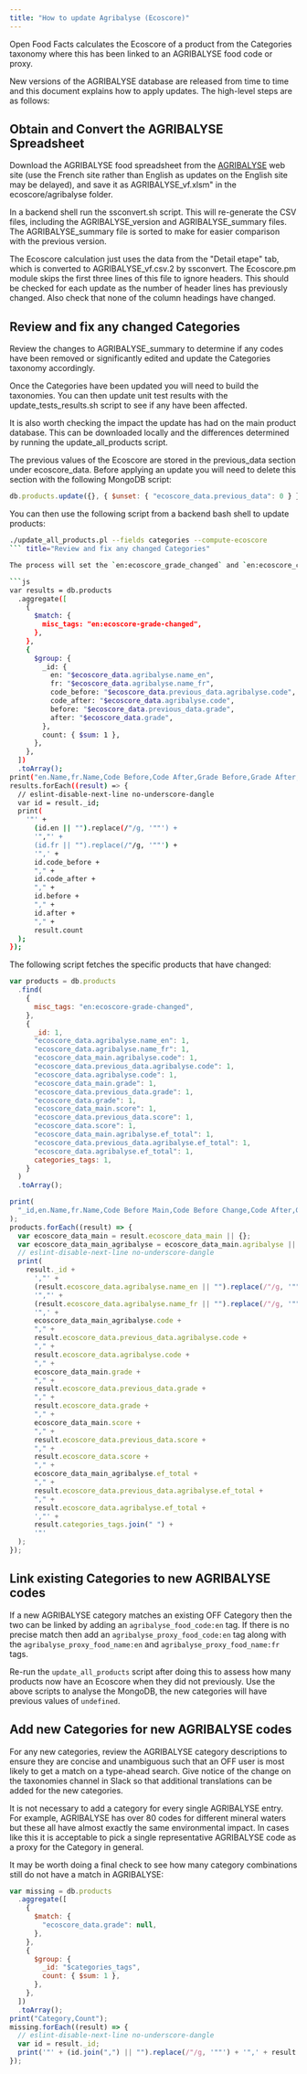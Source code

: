 ```yaml
---
title: "How to update Agribalyse (Ecoscore)"
---
```


Open Food Facts calculates the Ecoscore of a product from the Categories taxonomy where this has been linked to an AGRIBALYSE food code or proxy.

New versions of the AGRIBALYSE database are released from time to time and this document explains how to apply updates. The high-level steps are as follows:

## Obtain and Convert the AGRIBALYSE Spreadsheet

Download the AGRIBALYSE food spreadsheet from the [AGRIBALYSE](https://doc.agribalyse.fr/documentation/acces-donnees) web site (use the French site rather than English as updates on the English site may be delayed), and save it as AGRIBALYSE_vf.xlsm" in the ecoscore/agribalyse folder.

In a backend shell run the ssconvert.sh script. This will re-generate the CSV files, including the AGRIBALYSE_version and AGRIBALYSE_summary files. The AGRIBALYSE_summary file is sorted to make for easier comparison with the previous version.

The Ecoscore calculation just uses the data from the "Detail etape" tab, which is converted to AGRIBALYSE_vf.csv.2 by ssconvert. The Ecoscore.pm module skips the first three lines of this file to ignore headers. This should be checked for each update as the number of header lines has previously changed. Also check that none of the column headings have changed.

## Review and fix any changed Categories

Review the changes to AGRIBALYSE_summary to determine if any codes have been removed or significantly edited and update the Categories taxonomy accordingly.

Once the Categories have been updated you will need to build the taxonomies. You can then update unit test results with the update_tests_results.sh script to see if any have been affected.

It is also worth checking the impact the update has had on the main product database. This can be downloaded locally and the differences determined by running the update_all_products script.

The previous values of the Ecoscore are stored in the previous_data section under ecoscore_data. Before applying an update you will need to delete this section with the following MongoDB script:

```js title="Review and fix any changed Categories"
db.products.update({}, { $unset: { "ecoscore_data.previous_data": 0 } });
```

You can then use the following script from a backend bash shell to update products:

```sh title="Update products script"
./update_all_products.pl --fields categories --compute-ecoscore
``` title="Review and fix any changed Categories"

The process will set the `en:ecoscore_grade_changed` and `en:ecoscore_changed` misc_tags, which can be queried to analyse the results. For example, the following script generates a CSV file that summaries all the categories where the grade has changed:

```js
var results = db.products
  .aggregate([
    {
      $match: {
        misc_tags: "en:ecoscore-grade-changed",
      },
    },
    {
      $group: {
        _id: {
          en: "$ecoscore_data.agribalyse.name_en",
          fr: "$ecoscore_data.agribalyse.name_fr",
          code_before: "$ecoscore_data.previous_data.agribalyse.code",
          code_after: "$ecoscore_data.agribalyse.code",
          before: "$ecoscore_data.previous_data.grade",
          after: "$ecoscore_data.grade",
        },
        count: { $sum: 1 },
      },
    },
  ])
  .toArray();
print("en.Name,fr.Name,Code Before,Code After,Grade Before,Grade After,Count");
results.forEach((result) => {
  // eslint-disable-next-line no-underscore-dangle
  var id = result._id;
  print(
    '"' +
      (id.en || "").replace(/"/g, '""') +
      '","' +
      (id.fr || "").replace(/"/g, '""') +
      '",' +
      id.code_before +
      "," +
      id.code_after +
      "," +
      id.before +
      "," +
      id.after +
      "," +
      result.count
  );
});
```

The following script fetches the specific products that have changed:

```js title="Review and fix any changed Categories"
var products = db.products
  .find(
    {
      misc_tags: "en:ecoscore-grade-changed",
    },
    {
      _id: 1,
      "ecoscore_data.agribalyse.name_en": 1,
      "ecoscore_data.agribalyse.name_fr": 1,
      "ecoscore_data_main.agribalyse.code": 1,
      "ecoscore_data.previous_data.agribalyse.code": 1,
      "ecoscore_data.agribalyse.code": 1,
      "ecoscore_data_main.grade": 1,
      "ecoscore_data.previous_data.grade": 1,
      "ecoscore_data.grade": 1,
      "ecoscore_data_main.score": 1,
      "ecoscore_data.previous_data.score": 1,
      "ecoscore_data.score": 1,
      "ecoscore_data_main.agribalyse.ef_total": 1,
      "ecoscore_data.previous_data.agribalyse.ef_total": 1,
      "ecoscore_data.agribalyse.ef_total": 1,
      categories_tags: 1,
    }
  )
  .toArray();

print(
  "_id,en.Name,fr.Name,Code Before Main,Code Before Change,Code After,Grade Before Main,Grade Before Change,Grade After,Score Before Main,Score Before Change,Score After,ef_total Before Main,ef_total Before Change,ef_total After,Categories Tags"
);
products.forEach((result) => {
  var ecoscore_data_main = result.ecoscore_data_main || {};
  var ecoscore_data_main_agribalyse = ecoscore_data_main.agribalyse || {};
  // eslint-disable-next-line no-underscore-dangle
  print(
    result._id +
      ',"' +
      (result.ecoscore_data.agribalyse.name_en || "").replace(/"/g, '""') +
      '","' +
      (result.ecoscore_data.agribalyse.name_fr || "").replace(/"/g, '""') +
      '",' +
      ecoscore_data_main_agribalyse.code +
      "," +
      result.ecoscore_data.previous_data.agribalyse.code +
      "," +
      result.ecoscore_data.agribalyse.code +
      "," +
      ecoscore_data_main.grade +
      "," +
      result.ecoscore_data.previous_data.grade +
      "," +
      result.ecoscore_data.grade +
      "," +
      ecoscore_data_main.score +
      "," +
      result.ecoscore_data.previous_data.score +
      "," +
      result.ecoscore_data.score +
      "," +
      ecoscore_data_main_agribalyse.ef_total +
      "," +
      result.ecoscore_data.previous_data.agribalyse.ef_total +
      "," +
      result.ecoscore_data.agribalyse.ef_total +
      ',"' +
      result.categories_tags.join(" ") +
      '"'
  );
});
```

## Link existing Categories to new AGRIBALYSE codes

If a new AGRIBALYSE category matches an existing OFF Category then the two can be linked by adding an `agribalyse_food_code:en` tag. If there is no precise match then add an `agribalyse_proxy_food_code:en` tag along with the `agribalyse_proxy_food_name:en` and `agribalyse_proxy_food_name:fr` tags.

Re-run the `update_all_products` script after doing this to assess how many products now have an Ecoscore when they did not previously. Use the above scripts to analyse the MongoDB, the new categories will have previous values of `undefined`.

## Add new Categories for new AGRIBALYSE codes

For any new categories, review the AGRIBALYSE category descriptions to ensure they are concise and unambiguous such that an OFF user is most likely to get a match on a type-ahead search. Give notice of the change on the taxonomies channel in Slack so that additional translations can be added for the new categories.

It is not necessary to add a category for every single AGRIBALYSE entry. For example, AGRIBALYSE has over 80 codes for different mineral waters but these all have almost exactly the same environmental impact. In cases like this it is acceptable to pick a single representative AGRIBALYSE code as a proxy for the Category in general.

It may be worth doing a final check to see how many category combinations still do not have a match in AGRIBALYSE:

```js title="Add new Categories for new AGRIBALYSE codes"
var missing = db.products
  .aggregate([
    {
      $match: {
        "ecoscore_data.grade": null,
      },
    },
    {
      $group: {
        _id: "$categories_tags",
        count: { $sum: 1 },
      },
    },
  ])
  .toArray();
print("Category,Count");
missing.forEach((result) => {
  // eslint-disable-next-line no-underscore-dangle
  var id = result._id;
  print('"' + (id.join(",") || "").replace(/"/g, '""') + '",' + result.count);
});
```
